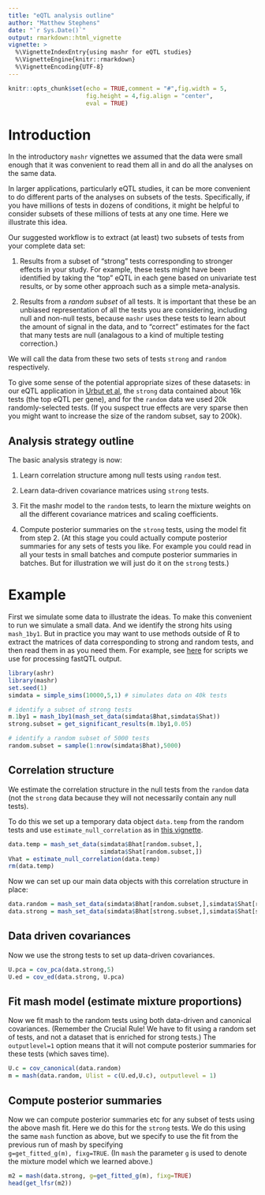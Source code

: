```yaml
---
title: "eQTL analysis outline"
author: "Matthew Stephens"
date: "`r Sys.Date()`"
output: rmarkdown::html_vignette
vignette: >
  %\VignetteIndexEntry{using mashr for eQTL studies}
  %\VignetteEngine{knitr::rmarkdown}
  %\VignetteEncoding{UTF-8}
---
```


```r
knitr::opts_chunk$set(echo = TRUE,comment = "#",fig.width = 5,
                      fig.height = 4,fig.align = "center",
                      eval = TRUE)
```


# Introduction

In the introductory `mashr` vignettes we assumed that the
data were small enough that it was convenient to read them all in
and do all the analyses on the same data.

In larger applications, particularly eQTL studies, it can be more
convenient to do different parts of the analyses on subsets of the tests. 
Specifically, if you have millions of tests in dozens of conditions,
it might be helpful to consider subsets of these millions of tests at any one time. Here we illustrate this idea.

Our suggested workflow is to extract (at least) two subsets of tests from
your complete data set:

1. Results from a subset of "strong" tests corresponding
to stronger effects in your study. For example, these tests might
have been identified by taking the "top" eQTL in each gene based on univariate test results, or by some other approach such as a simple meta-analysis. 

2. Results from a *random subset* of all tests. It is important
that these be an unbiased representation of all the tests you are considering,
including null and non-null tests, because `mashr` uses these tests
to learn about the amount of signal in the data, and to "correct" estimates
for the fact that many tests are null (analagous to a kind of multiple
testing correction.)

We will call the data from these two sets of tests `strong` and `random` respectively.

To give some sense of the potential appropriate sizes of these datasets: in our eQTL application in [Urbut et al](https://www.biorxiv.org/content/early/2017/05/09/096552),
the `strong` data contained about 16k tests (the top
eQTL per gene), and for the `random` data we used 20k randomly-selected tests. (If you suspect true effects are very sparse then you might want to increase the size of the random subset, say to 200k).

## Analysis strategy outline

The basic analysis strategy is now:

1. Learn correlation structure among null tests using `random` test.

2. Learn data-driven covariance matrices using `strong` tests. 

3. Fit the mashr model to the `random` tests, to learn the mixture weights on all the different covariance matrices and scaling coefficients.

4. Compute posterior summaries on the `strong` tests, using the model fit from step 2. (At this stage
you could actually compute posterior summaries for any sets of tests you like.
For example you could read in all your tests in small batches and compute
posterior summaries in batches. But for illustration we will just do
it on the `strong` tests.)


# Example

First we simulate some data to illustrate the ideas. To make
this convenient to run we simulate a small data. And we identify
the strong hits using `mash_1by1`. But in practice you may want to use methods outside of R to extract the matrices of data corresponding
to strong and random tests, and then read them in as you need them. For example, see  [here](https://github.com/stephenslab/gtexresults/blob/master/workflows/fastqtl_to_mash.ipynb) for scripts we use for processing fastQTL output.
```r
library(ashr)
library(mashr)
set.seed(1)
simdata = simple_sims(10000,5,1) # simulates data on 40k tests

# identify a subset of strong tests
m.1by1 = mash_1by1(mash_set_data(simdata$Bhat,simdata$Shat))
strong.subset = get_significant_results(m.1by1,0.05)

# identify a random subset of 5000 tests
random.subset = sample(1:nrow(simdata$Bhat),5000)

```


## Correlation structure

We estimate the correlation structure in the null tests from the `random` data (not the `strong` data because
they will not necessarily contain any null tests).

To do this we set up a temporary data object `data.temp`
from the random tests and use `estimate_null_correlation` as in [this vignette](intro_correlations).
```r
data.temp = mash_set_data(simdata$Bhat[random.subset,],
                          simdata$Shat[random.subset,])
Vhat = estimate_null_correlation(data.temp)
rm(data.temp)
```

Now we can set up our main data objects with this
correlation structure in place:
```r
data.random = mash_set_data(simdata$Bhat[random.subset,],simdata$Shat[random.subset,],V=Vhat)
data.strong = mash_set_data(simdata$Bhat[strong.subset,],simdata$Shat[strong.subset,], V=Vhat)
```


## Data driven covariances

Now we use the strong tests to set up data-driven covariances. 
```r
U.pca = cov_pca(data.strong,5)
U.ed = cov_ed(data.strong, U.pca)
```

## Fit mash model (estimate mixture proportions)

Now we fit mash to the random tests using both data-driven and canonical covariances. (Remember the Crucial Rule! We have to fit using a random
set of tests, and not a dataset that is enriched for strong tests.)
The `outputlevel=1` option means that it will not compute posterior summaries for these tests (which saves time).
```r
U.c = cov_canonical(data.random)
m = mash(data.random, Ulist = c(U.ed,U.c), outputlevel = 1)
```

## Compute posterior summaries

Now we can compute posterior summaries etc for any subset of tests using the above mash fit. Here we do this for the `strong` tests. We do
this using the same `mash` function as above, but we
specify to use the fit from the previous run of mash by specifying  
`g=get_fitted_g(m), fixg=TRUE`. (In `mash` the parameter `g` is used to denote the mixture model which we learned above.)
```r
m2 = mash(data.strong, g=get_fitted_g(m), fixg=TRUE)
head(get_lfsr(m2))
```


